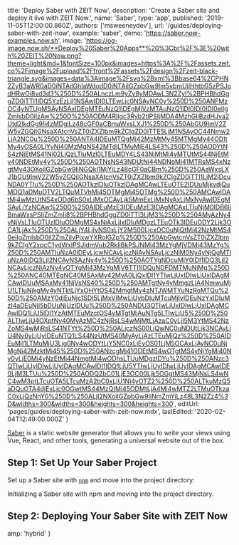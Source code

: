 
  title: 'Deploy Saber with ZEIT Now',
  description: 'Create a Saber site and deploy it live with ZEIT Now.',
  name: 'Saber',
  type: 'app',
  published: '2019-11-05T12:00:00.860Z',
  authors: ['msweeneydev'],
  url: '/guides/deploying-saber-with-zeit-now',
  example: 'saber',
  demo: 'https://saber.now-examples.now.sh',
  image:
    'https://og-image.now.sh/**Deploy%20Saber%20Apps**%20%3Cbr%2F%3E%20with%20ZEIT%20Now.png?theme=light&md=1&fontSize=100px&images=https%3A%2F%2Fassets.zeit.co%2Fimage%2Fupload%2Ffront%2Fassets%2Fdesign%2Fzeit-black-triangle.svg&images=data%3Aimage%2Fsvg%2Bxml%3Bbase64%2CPHN2ZyB3aWR0aD0iNTAiIGhlaWdodD0iNTAiIGZpbGw9Im5vbmUiIHhtbG5zPSJodHRwOi8vd3d3%250D%250ALnczLm9yZy8yMDAwL3N2ZyI%2BPHBhdGggZD0iTTI1IDQ5YzEzLjI1NSAwIDI0LTEwLjc0NSAyNC0y%250D%250ANFMzOC4yNTUgMSAyNSAxIDEgMTEuNzQ1IDEgMjVzMTAuNzQ1IDI0IDI0IDI0eiIgZmlsbD0iIzAw%250D%250AODM4RiIgc3Ryb2tlPSIjMDA4MzhGIiBzdHJva2Utd2lkdGg9Ii4zMDgiLz48cGF0aCBmaWxsLXJ1%250D%250AbGU9ImV2ZW5vZGQiIGNsaXAtcnVsZT0iZXZlbm9kZCIgZD0iTTE5LjM1NSAyOC44Nmw2LjA2NC0u%250D%250ANTA4IDEuMTQgMi42MzMtMy45MTMgMy44ODItMy4yOSA0LjYyNi40MzMgNS42MTdjLTMuMjE4LS43%250D%250AODYtNS4zNjEtMS41Ni02LjQzLTIuMzI0LTEuMDY4LS43NjMtMi4yMTUtMS44NjEtMy40NDEtMy4y%250D%250AOTNsNS43NDUtNi44NDNoMi41MTRsMS4xNzgtMy43OXoiIGZpbGw9IiNGQkI1MjYiLz48cGF0aCBm%250D%250AaWxsLXJ1bGU9ImV2ZW5vZGQiIGNsaXAtcnVsZT0iZXZlbm9kZCIgZD0iTTI1LjM2IDcuNDA0YTIu%250D%250AOTkzIDIuOTkzIDAgMCAwLTEuOTE2IDUuMjkydjQuMDQ1aDMuOTV2LTQuMTVhMi45OTMgMi45OTMg%250D%250AMCAwIDAtMi4wMzUtNS4xODd6bS0xLjMxOCAyLjk5MmExLjMxNyAxLjMxNyAwIDEgMSAyLjYzNCAw%250D%250AIDEuMzE3IDEuMzE3IDAgMCAxLTIuNjM0IDB6IiBmaWxsPSIjZmZmIi8%2BPHBhdGggZD0iTTI3LjM3%250D%250AMyAzNy4yNjVsLTIuOTUzIDIuODMgMS4xNiAxLjIxIDIuMDgzLTEuOTk3IDEuODY2Ljk3OCA1LjAx%250D%250ALjY4LjIyNS0xLjY2MS00LjcxOC0uNjQtMi42NzMtMS40eiIgZmlsbD0iI2ZmZiIvPjxwYXRoIGZp%250D%250AbGwtcnVsZT0iZXZlbm9kZCIgY2xpcC1ydWxlPSJldmVub2RkIiBkPSJNMi43MzYgMjVDMi43MzYg%250D%250AMTIuNzA0IDEyLjcwNCAyLjczNiAyNSAyLjczNlM0Ny4yNjQgMTIuNzA0IDQ3LjI2NCAyNSAzNy4y%250D%250AOTYgNDcuMjY0IDI1IDQ3LjI2NCAyLjczNiAzNy4yOTYgMi43MzYgMjV6TTI1IDQuNDFDMTMuNjMg%250D%250ANC40MTEgNC40MSAxMy42MyA0LjQxIDI1YTIwLjUxIDIwLjUxIDAgMCAwIDUuMSAxMy41NjVsNS40%250D%250AMTgtNy4yMmgzLjA4NmwuMjU1LTIuNjkgMy4yNTktLjYxOHYtOS42MmgtMy4zNTJWMTYuNzRoMTQu%250D%250AMzY0djEuNjc1SDI5LjMxVjMwLjUybDIuMTcuMjIyIDEuNzYxIDIuMzI4aDEuNjI5bDUuNjUzIDUu%250D%250ANDU3QTIwLjUxIDIwLjUxIDAgMCAwIDQ1LjU5IDI1YzAtMTEuMzctOS4yMTgtMjAuNTg5LTIwLjU5%250D%250ALTIwLjU4OXptNy40MyAzMC4zNjRsLS4wMjMtLjAzaC0yLjI5M3YtMS42NzZoMS4wMjRsLS41NTYt%250D%250ALjczNS00LjQwNC0uNDUtLjk3NCAyLjU4Ny0yLjUyIDEuNTQ1LS44NzUtMS40MyAyLjAzLTEuMjQz%250D%250AIDEuMjI1LTMuMjU3Ljg0Ny4wODYtLjY5NC0xLjEyOS01LjM5OCAxLjAyNC0uNjMgNi42MzktMi45%250D%250ANzcgMi41ODEtMS4wOTgtMS4yNjYgMi40Ny0yLjE0Mi4yNzEtMi44NmgtMi4wODhsLTUuMDgzIDYu%250D%250ANzc3QTIwLjUyIDIwLjUyIDAgMCAwIDI1IDQ1LjU5YTIwLjUyIDIwLjUyIDAgMCAwIDE0LjM3LTUu%250D%250AODQ2bC01LjE3OC00Ljk5OGgtMS43MjNsLS4wNC4wM3ptLTcuOTA5LTcuMzA2bC0xLjU1Ni4yOTZ2%250D%250ALTkuMzQ5aDQuOTA4djExLjc0OGwtMS44MzQtMi45ODMtLjA4Mi4wMTZ2LTMuOTkzaC0xLjQzNnY0%250D%250ALjI2NXoiIGZpbGw9IiNmZmYiLz48L3N2Zz4%3D&widths=300&widths=300&heights=300&heights=300',
  editUrl: 'pages/guides/deploying-saber-with-zeit-now.mdx',
  lastEdited: '2020-02-04T12:49:00.000Z'
}

[Saber](https://saber.land/) is a static website generator that allows you to write your views using Vue, React, and other tools, generating a universal website out of the box.

## Step 1: Set Up Your Saber Project

Set up a Saber site with [`npm`](https://www.npmjs.com/) and move into the project directory:

<Snippet dark text="npm init site my-saber-project && cd my-saber-project" />
<Caption>Initializing a Saber site with <Link href="https://www.npmjs.com/">npm</Link> and moving into the project directory.</Caption>

## Step 2: Deploying Your Saber Site with ZEIT Now

<DeploySection meta={meta} />


  amp: 'hybrid'
}
